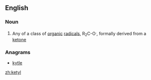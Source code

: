 ==English==

===Noun===
{{wikipedia}}
{{en-noun}}

# {{organic chemistry}} Any of a class of [[organic]] [[radical]]s, R<sub>2</sub>C-O<sup>.</sup>, formally derived from a [[ketone]]

===Anagrams===
* [[kytle#English|kytle]]

[[zh:ketyl]]